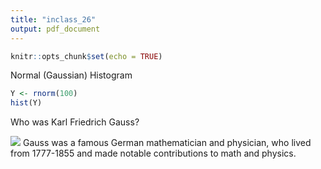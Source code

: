 ```yaml
---
title: "inclass_26"
output: pdf_document
---
```


```r
knitr::opts_chunk$set(echo = TRUE)
```

Normal (Gaussian) Histogram
```r
Y <- rnorm(100)
hist(Y)
```

Who was Karl Friedrich Gauss?

![](Karl_Friedrich_Gauss.jpeg)
Gauss was a famous German mathematician and physician, who lived from 1777-1855 and made notable contributions to math and physics.
